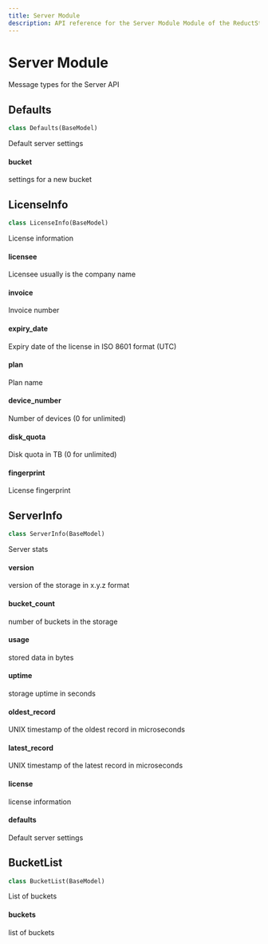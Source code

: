```yaml
---
title: Server Module
description: API reference for the Server Module Module of the ReductStore Client SDK for Python.
---
```

<head>
    <link rel="canonical" href="https://www.reduct.store/docs/sdk/py/msg/server" />
</head>

# Server Module

<a id="reduct.msg.server"></a>



Message types for the Server API

<a id="reduct.msg.server.Defaults"></a>

## Defaults

```python
class Defaults(BaseModel)
```

Default server settings

<a id="reduct.msg.server.Defaults.bucket"></a>

#### bucket

settings for a new bucket

<a id="reduct.msg.server.LicenseInfo"></a>

## LicenseInfo

```python
class LicenseInfo(BaseModel)
```

License information

<a id="reduct.msg.server.LicenseInfo.licensee"></a>

#### licensee

Licensee usually is the company name

<a id="reduct.msg.server.LicenseInfo.invoice"></a>

#### invoice

Invoice number

<a id="reduct.msg.server.LicenseInfo.expiry_date"></a>

#### expiry\_date

Expiry date of the license in ISO 8601 format (UTC)

<a id="reduct.msg.server.LicenseInfo.plan"></a>

#### plan

Plan name

<a id="reduct.msg.server.LicenseInfo.device_number"></a>

#### device\_number

Number of devices (0 for unlimited)

<a id="reduct.msg.server.LicenseInfo.disk_quota"></a>

#### disk\_quota

Disk quota in TB (0 for unlimited)

<a id="reduct.msg.server.LicenseInfo.fingerprint"></a>

#### fingerprint

License fingerprint

<a id="reduct.msg.server.ServerInfo"></a>

## ServerInfo

```python
class ServerInfo(BaseModel)
```

Server stats

<a id="reduct.msg.server.ServerInfo.version"></a>

#### version

version of the storage in x.y.z format

<a id="reduct.msg.server.ServerInfo.bucket_count"></a>

#### bucket\_count

number of buckets in the storage

<a id="reduct.msg.server.ServerInfo.usage"></a>

#### usage

stored data in bytes

<a id="reduct.msg.server.ServerInfo.uptime"></a>

#### uptime

storage uptime in seconds

<a id="reduct.msg.server.ServerInfo.oldest_record"></a>

#### oldest\_record

UNIX timestamp of the oldest record in microseconds

<a id="reduct.msg.server.ServerInfo.latest_record"></a>

#### latest\_record

UNIX timestamp of the latest record in microseconds

<a id="reduct.msg.server.ServerInfo.license"></a>

#### license

license information

<a id="reduct.msg.server.ServerInfo.defaults"></a>

#### defaults

Default server settings

<a id="reduct.msg.server.BucketList"></a>

## BucketList

```python
class BucketList(BaseModel)
```

List of buckets

<a id="reduct.msg.server.BucketList.buckets"></a>

#### buckets

list of buckets


